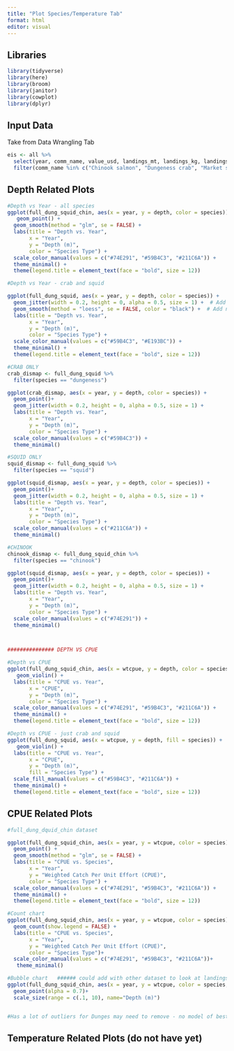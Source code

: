 ```yaml
---
title: "Plot Species/Temperature Tab"
format: html
editor: visual
---
```


## Libraries

```r
library(tidyverse)
library(here)
library(broom)
library(janitor)
library(cowplot)
library(dplyr)
```

## Input Data 

Take from Data Wrangling Tab

```r
eis <- all %>%
  select(year, comm_name, value_usd, landings_mt, landings_kg, landings_lb, price_usd_lb) %>%
  filter(comm_name %in% c("Chinook salmon", "Dungeness crab", "Market squid"))
```

## Depth Related Plots

```r

#Depth vs Year - all species
ggplot(full_dung_squid_chin, aes(x = year, y = depth, color = species)) +
   geom_point() +
  geom_smooth(method = "glm", se = FALSE) + 
  labs(title = "Depth vs. Year",
       x = "Year",
       y = "Depth (m)",
       color = "Species Type") +
  scale_color_manual(values = c("#74E291", "#59B4C3", "#211C6A")) +
  theme_minimal() +
  theme(legend.title = element_text(face = "bold", size = 12))

#Depth vs Year - crab and squid

ggplot(full_dung_squid, aes(x = year, y = depth, color = species)) +
  geom_jitter(width = 0.2, height = 0, alpha = 0.5, size = 1) +  # Add jitter for better visibility
  geom_smooth(method = "loess", se = FALSE, color = "black") +  # Add non-linear smoother
  labs(title = "Depth vs. Year",
       x = "Year",
       y = "Depth (m)",
       color = "Species Type") +
  scale_color_manual(values = c("#59B4C3", "#E193BC")) +
  theme_minimal() +
  theme(legend.title = element_text(face = "bold", size = 12))

#CRAB ONLY
crab_dismap <- full_dung_squid %>%
  filter(species == "dungeness")

ggplot(crab_dismap, aes(x = year, y = depth, color = species)) +
  geom_point()+
  geom_jitter(width = 0.2, height = 0, alpha = 0.5, size = 1) +
  labs(title = "Depth vs. Year",
       x = "Year",
       y = "Depth (m)",
       color = "Species Type") +
  scale_color_manual(values = c("#59B4C3")) +
  theme_minimal() 

#SQUID ONLY
squid_dismap <- full_dung_squid %>%
  filter(species == "squid")

ggplot(squid_dismap, aes(x = year, y = depth, color = species)) +
  geom_point()+
  geom_jitter(width = 0.2, height = 0, alpha = 0.5, size = 1) +
  labs(title = "Depth vs. Year",
       x = "Year",
       y = "Depth (m)",
       color = "Species Type") +
  scale_color_manual(values = c("#211C6A")) +
  theme_minimal() 

#CHINOOK
chinook_dismap <- full_dung_squid_chin %>%
  filter(species == "chinook")

ggplot(squid_dismap, aes(x = year, y = depth, color = species)) +
  geom_point()+
  geom_jitter(width = 0.2, height = 0, alpha = 0.5, size = 1) +
  labs(title = "Depth vs. Year",
       x = "Year",
       y = "Depth (m)",
       color = "Species Type") +
  scale_color_manual(values = c("#74E291")) +
  theme_minimal() 



############### DEPTH VS CPUE

#Depth vs CPUE
ggplot(full_dung_squid_chin, aes(x = wtcpue, y = depth, color = species)) +
   geom_violin() +
  labs(title = "CPUE vs. Year",
       x = "CPUE",
       y = "Depth (m)",
       color = "Species Type") +
  scale_color_manual(values = c("#74E291", "#59B4C3", "#211C6A")) +
  theme_minimal() +
  theme(legend.title = element_text(face = "bold", size = 12))

#Depth vs CPUE - just crab and squid
ggplot(full_dung_squid, aes(x = wtcpue, y = depth, fill = species)) +
   geom_violin() +
  labs(title = "CPUE vs. Year",
       x = "CPUE",
       y = "Depth (m)",
       fill = "Species Type") +
  scale_fill_manual(values = c("#59B4C3", "#211C6A")) +
  theme_minimal() +
  theme(legend.title = element_text(face = "bold", size = 12))

```

## CPUE Related Plots

```r
#full_dung_dquid_chin dataset

ggplot(full_dung_squid_chin, aes(x = year, y = wtcpue, color = species)) +
  geom_point() +
  geom_smooth(method = "glm", se = FALSE) + 
  labs(title = "CPUE vs. Species",
       x = "Year",
       y = "Weighted Catch Per Unit Effort (CPUE)",
       color = "Species Type") +
  scale_color_manual(values = c("#74E291", "#59B4C3", "#211C6A")) +
  theme_minimal() +
  theme(legend.title = element_text(face = "bold", size = 12))

#Count chart
ggplot(full_dung_squid_chin, aes(x = year, y = wtcpue, color = species)) +
  geom_count(show.legend = FALSE) +
  labs(title = "CPUE vs. Species",
       x = "Year",
       y = "Weighted Catch Per Unit Effort (CPUE)",
       color = "Species Type")+
  scale_color_manual(values = c("#74E291", "#59B4C3", "#211C6A"))+
   theme_minimal()

#Bubble chart   ###### could add with other dataset to look at landings
ggplot(full_dung_squid_chin, aes(x = year, y = wtcpue, color = species, size = depth)) +
  geom_point(alpha = 0.7)+
  scale_size(range = c(.1, 10), name="Depth (m)")


#Has a lot of outliers for Dunges may need to remove - no model of best fit is working

```

## Temperature Related Plots (do not have yet)

```r

```
